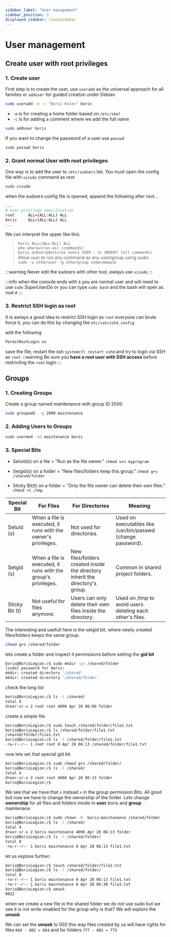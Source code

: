 ```yaml
---
sidebar_label: "User management"
sidebar_position: 3
displayed_sidebar: linuxSidebar
---
```


# User management

## Create user with root privileges

### 1. Create user

First step is to create the user, use `useradd` as the universal approach for all families or `adduser` for guided creation under Debian

```bash title="With home folder and full name"
sudo useradd -m -c "Boris Kolev" boris
```

- `-m` is for creating a home folder based on `/etc/skel`
- `-c` is for adding a comment where we add the full name

```bash title="add new user Debian only, will create home folder and ask for pass"
sudo adduser boris
```

If you want to change the password of a user use `passwd`

```bash
sudo passwd boris
```

### 2. Grant normal User with root privileges

One way is to add the user to `/etc/sudoers` list. You must open the config file with `visudo` command as root

```bash title="open visudo"
sudo visudo
```

when the sudoers config file is opened, append the following after root...

```bash title="/etc/sudoers"
...
# User privilege specification
root      ALL=(ALL:ALL) ALL
boris     ALL=(ALL:ALL) ALL
...
```

We can interpret the upper like this:

> `boris ALL=(ALL:ALL) ALL`  
> `who where=(run-as) (commands)`  
> `boris onEveryHost=(as every USER : or GROUP) (all commands)`  
> Allow user to run any command as any user/group using sudo:  
> `sudo -u otheruser -g othergroup somecommand`

:::warning
Never edit the sudoers with other tool, awlays use `visudo`
:::

:::info
when the console ends with `$` you are normal user and will need to use `sudo` _SuperUserDo_ or you can type `sudo bash` and the bash will open as root `#`
:::

### 3. Restrict SSH login as root

It is awlays a good idea to restrict SSH login as `root` everyone can brute force it, you can do this by changing the `etc/ssh/sshd_config`

add the following

```bash title="/etc/ssh/sshd_conf"
PermitRootLogin no
```

save the file, restart the ssh `systemctl restart sshd` and try to login via SSH as `root`
:::warning
Be sure you **have a root user with SSH access** before restricting the `root` login
:::

## Groups

### 1. Creating Groups

Create a group named maintenance with group ID 2000

```bash
sudo groupadd  -g 2000 maintenance
```

### 2. Adding Users to Groups

```bash
sudo usermod -aG maintenance boris
```

### 3. Special Bits

- Setuid(s) on a file = "Run as the file owner." `chmod u+s myprogram`

- Setgid(s) on a folder = "New files/folders keep this group." `chmod g+s /shared/folder`

- Sticky Bit(t) on a folder = "Only the file owner can delete their own files." `chmod +t /tmp`

| Special Bit    | For Files                                                     | For Directories                                                               | Meaning                                                     |
| -------------- | ------------------------------------------------------------- | ----------------------------------------------------------------------------- | ----------------------------------------------------------- |
| Setuid (s)     | When a file is executed, it runs with the owner's privileges. | Not used for directories.                                                     | Used on executables like /usr/bin/passwd (change password). |
| Setgid (s)     | When a file is executed, it runs with the group's privileges. | New files/folders created inside the directory inherit the directory's group. | Common in shared project folders.                           |
| Sticky Bit (t) | Not useful for files anymore.                                 | Users can only delete their own files inside the directory.                   | Used on /tmp to avoid users deleting each other's files.    |

The interesting and usefull here is the setgid bit, where newly created files/folders keeps the same group.

```bash title="setgid(s) bit"
chmod g+s /shared/folder
```

lets create a folder and inspect it permissions before setting the **gid bit**

```bash
boris@BorisLegion:/$ sudo mkdir -pv /shared/folder
[sudo] password for boris:
mkdir: created directory '/shared'
mkdir: created directory '/shared/folder'
```

check the long list

```bash title='no gid bit'
boris@BorisLegion:/$ ls -l /shared/
total 4
drwxr-xr-x 2 root root 4096 Apr 28 06:09 folder
```

create a simple file

```bash title="no gid bit"
boris@BorisLegion:/$ sudo touch /shared/folder/file1.txt
boris@BorisLegion:/$ ls /shared/folder/file1.txt
/shared/folder/file1.txt
boris@BorisLegion:/$ ls -l /shared/folder/file1.txt
-rw-r--r-- 1 root root 0 Apr 28 06:13 /shared/folder/file1.txt
```

now lets set that special gid bit

```bash
boris@BorisLegion:/$ sudo chmod g+s /shared/folder/
boris@BorisLegion:/$ ls -l /shared/
total 4
drwxr-sr-x 2 root root 4096 Apr 28 06:13 folder
boris@BorisLegion:/$
```

We see that we have that `s` instead `x` in the group permission Bits. All good but now we have to change the ownership of the folder.
Lets change **ownership** for all files and folders inside to **user** boris and **group** maintenace:

```bash title="ownership"
boris@BorisLegion:/$ sudo chown -R  boris:maintenance /shared/folder
boris@BorisLegion:/$ ls -l /shared/
total 4
drwxr-sr-x 2 boris maintenance 4096 Apr 28 06:13 folder
boris@BorisLegion:/$ ls -l /shared/folder/
total 0
-rw-r--r-- 1 boris maintenance 0 Apr 28 06:13 file1.txt
```

let us explore further:

```bash
boris@BorisLegion:/$ touch /shared/folder/file2.txt
boris@BorisLegion:/$ ls -l /shared/folder/
total 0
-rw-r--r-- 1 boris maintenance 0 Apr 28 06:13 file1.txt
-rw-r--r-- 1 boris maintenance 0 Apr 28 06:30 file2.txt
boris@BorisLegion:/$ umask
0022
```

when we create a new file in the shared folder we do not use sudo but we see it is not write-enabled for the group why is that?
We will explore the **umask**

We can set the **umask** to 002 this way files created by us will have rights for files `666 - 002 = 664` and for folders `777 - 002 = 775`
